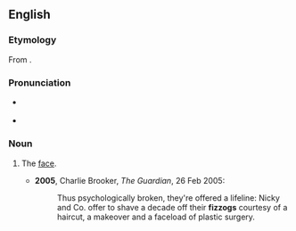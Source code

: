 ==English==

===Etymology===
From {{m|en|physiognomy}}.

===Pronunciation===
* {{a|British}} {{IPA|/ˈfɪz.ɒɡ/|lang=en}}
* {{audio|En-au-fizzog.ogg|Audio (AU)|lang=en}}

===Noun===
{{en-noun}}

# {{lb|en|slang|British}} The [[face]].
#* '''2005''', Charlie Brooker, ''The Guardian'', 26 Feb 2005:
#*: Thus psychologically broken, they're offered a lifeline: Nicky and Co. offer to shave a decade off their '''fizzogs''' courtesy of a haircut, a makeover and a faceload of plastic surgery.